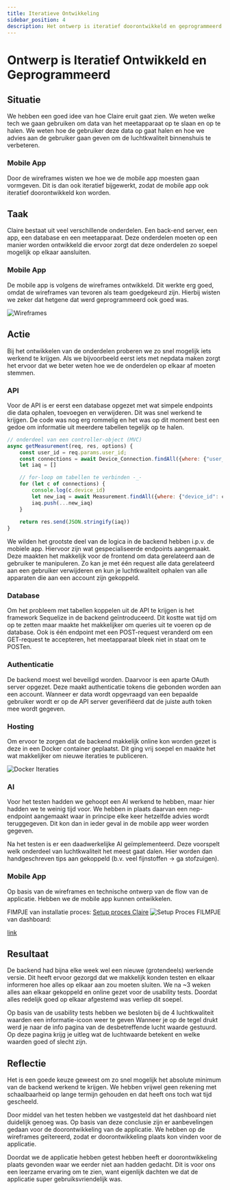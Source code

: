 ```yaml
---
title: Iteratieve Ontwikkeling
sidebar_position: 4
description: Het ontwerp is iteratief doorontwikkeld en geprogrammeerd.
---
```



# Ontwerp is Iteratief Ontwikkeld en Geprogrammeerd

## Situatie
We hebben een goed idee van hoe Claire eruit gaat zien. We weten welke tech we
gaan gebruiken om data van het meetapparaat op te slaan en op te halen. We weten
hoe de gebruiker deze data op gaat halen en hoe we advies aan de gebruiker gaan
geven om de luchtkwaliteit binnenshuis te verbeteren.

### Mobile App
Door de wireframes wisten we hoe we de mobile app moesten gaan vormgeven. Dit is dan ook iteratief bijgewerkt, zodat de mobile app ook iteratief doorontwikkeld kon worden.


## Taak
Claire bestaat uit veel verschillende onderdelen. Een back-end server, een app,
een database en een meetapparaat. Deze onderdelen moeten op een manier worden
ontwikkeld die ervoor zorgt dat deze onderdelen zo soepel mogelijk op elkaar
aansluiten.

### Mobile App
De mobile app is volgens de wireframes ontwikkeld. Dit werkte erg goed, omdat de wireframes van tevoren als team goedgekeurd zijn. Hierbij wisten we zeker dat hetgene dat werd geprogrammeerd ook goed was. 

![Wireframes](images/Wireframes.png)

## Actie
Bij het ontwikkelen van de onderdelen proberen we zo snel mogelijk iets werkend
te krijgen. Als we bijvoorbeeld eerst iets met nepdata maken zorgt het ervoor
dat we beter weten hoe we de onderdelen op elkaar af moeten stemmen.

### API
Voor de API is er eerst een database opgezet met wat simpele endpoints die data
ophalen, toevoegen en verwijderen. Dit was snel werkend te krijgen. De code was
nog erg rommelig en het was op dit moment best een gedoe om informatie uit
meerdere tabellen tegelijk op te halen.

```js
// onderdeel van een controller-object (MVC)
async getMeasurement(req, res, options) {
	const user_id = req.params.user_id;
	const connections = await Device_Connection.findAll({where: {"user_id": user_id}})
	let iaq = []

	// for-loop om tabellen te verbinden -_-
	for (let c of connections) {
		console.log(c.device_id)
		let new_iaq = await Measurement.findAll({where: {"device_id": c.device_id}})
		iaq.push(...new_iaq)
	}
	
	return res.send(JSON.stringify(iaq))
}
```

We wilden het grootste deel van de logica in de backend hebben i.p.v. de mobiele
app. Hiervoor zijn wat gespecialiseerde endpoints aangemaakt. Deze maakten het
makkelijk voor de frontend om data gerelateerd aan de gebruiker te manipuleren.
Zo kan je met één request alle data gerelateerd aan een gebruiker verwijderen en
kun je luchtkwaliteit ophalen van alle apparaten die aan een account zijn
gekoppeld.

### Database
Om het probleem met tabellen koppelen uit de API te krijgen is het framework
Sequelize in de backend geïntroduceerd. Dit kostte wat tijd om op te zetten maar
maakte het makkelijker om queries uit te voeren op de database. Ook is één
endpoint met een POST-request veranderd om een GET-request te accepteren, het
meetapparaat bleek niet in staat om te POSTen.

### Authenticatie
De backend moest wel beveiligd worden. Daarvoor is een aparte OAuth server
opgezet. Deze maakt authenticatie tokens die gebonden worden aan een account.
Wanneer er data wordt opgevraagd van een bepaalde gebruiker wordt er op de API
server geverifiëerd dat de juiste auth token mee wordt gegeven.

### Hosting
Om ervoor te zorgen dat de backend makkelijk online kon worden gezet is deze in
een Docker container geplaatst. Dit ging vrij soepel en maakte het wat
makkelijker om nieuwe iteraties te publiceren.

![Docker Iteraties](images/docker.png)

### AI
Voor het testen hadden we gehoopt een AI werkend te hebben, maar hier hadden we
te weinig tijd voor. We hebben in plaats daarvan een nep-endpoint aangemaakt
waar in principe elke keer hetzelfde advies wordt teruggegeven. Dit kon dan in
ieder geval in de mobile app weer worden gegeven.

Na het testen is er een daadwerkelijke AI geïmplementeerd. Deze voorspelt welk
onderdeel van luchtkwaliteit het meest gaat dalen. Hier worden dan
handgeschreven tips aan gekoppeld (b.v. veel fijnstoffen -> ga stofzuigen).

### Mobile App
Op basis van de wireframes en technische ontwerp van de flow van de applicatie. Hebben we de mobile app kunnen ontwikkelen.

FIMPJE van installatie proces:
[Setup proces Claire](https://www.youtube.com/watch?v=BRqTAJd8r5g&feature=youtu.be&ab_channel=StefandeGier)
![Setup Proces](images/setup_proces.jpg)
FILMPJE van dashboard:

[link](https://www.youtube.com/shorts/DjXtEm_KQnI?&ab_channel=StefandeGier)

## Resultaat
De backend had bijna elke week wel een nieuwe (grotendeels) werkende versie. Dit
heeft ervoor gezorgd dat we makkelijk konden testen en elkaar informeren hoe
alles op elkaar aan zou moeten sluiten. We na ~3 weken alles aan elkaar
gekoppeld en online gezet voor de usability tests. Doordat alles redelijk goed
op elkaar afgestemd was verliep dit soepel.

Op basis van de usability tests hebben we besloten bij de 4 luchtkwaliteit waarden een informatie-icoon weer te geven Wanneer je op de tegel drukt werd je naar de info pagina van de desbetreffende lucht waarde gestuurd. Op deze pagina krijg je uitleg wat de luchtwaarde betekent en welke waarden goed of slecht zijn. 

## Reflectie
Het is een goede keuze geweest om zo snel mogelijk het absolute minimum van de
backend werkend te krijgen. We hebben vrijwel geen rekening met schaalbaarheid
op lange termijn gehouden en dat heeft ons toch wat tijd gescheeld.

Door middel van het testen hebben we vastgesteld dat het dashboard niet duidelijk genoeg was. Op basis van deze conclusie zijn er aanbevelingen gedaan voor de doorontwikkeling van de applicatie. We hebben op de wireframes geïtereerd, zodat er doorontwikkeling plaats kon vinden voor de applicatie.

Doordat we de applicatie hebben getest hebben heeft er doorontwikkeling plaats gevonden waar we eerder niet aan hadden gedacht. Dit is voor ons een leerzame ervaring om te zien, want eigenlijk dachten we dat de applicatie super gebruiksvriendelijk was. 

<!--
Iteraties?
- Eerste versie algemene endpoints die met MySQL DB communiceren
- DB-communicatie ge refactored, database migrations en associations met Sequelize
- Gespecialiseerde endpoints. "Vergeet mij"-knop, IAQ mbv user opvragen ipv device
- Authenticatie van OAuth server geïmplementeerd.
- Docker container
- Nep-AI
- Ietswat functionele AI


## Gereflecteerd, Conclusies Getrokken en Aanbevelingen Gedaan voor Doorontwikkeling
Na eerste iteratie suggesties opgenomen en geïmplementeerd mbt endpoints <br>
Erachter gekomen dat sensor alleen GET-requests kan doen. API aangepast <br>
Endpoint documentatie was eerst niet heel duidelijk, opnieuw geformat <br>
Eerst niet van plan te dockerizen, maar omdat iemand anders het op de server
moest zetten toch gedaan. <br>


Situatie, Taak, Actie, Resultaat, Reflectie
-->
